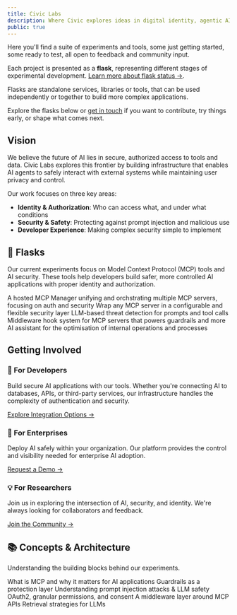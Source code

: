 ```yaml
---
title: Civic Labs
description: Where Civic explores ideas in digital identity, agentic AI, and authorization
public: true
---
```


Here you'll find a suite of experiments and tools, some just getting started, some ready to test, all open to feedback and community input.

Each project is presented as a **flask**, representing different stages of experimental development. [Learn more about flask status →](/labs/flask-status).

Flasks are standalone services, libraries or tools, that can be used independently or together to build more complex applications.

Explore the flasks below or [get in touch](/labs/feedback) if you want to contribute, try things early, or shape what comes next.

## Vision

We believe the future of AI lies in secure, authorized access to tools and data. Civic Labs explores this frontier by building infrastructure that enables AI agents to safely interact with external systems while maintaining user privacy and control.

Our work focuses on three key areas:
- **Identity & Authorization**: Who can access what, and under what conditions
- **Security & Safety**: Protecting against prompt injection and malicious use
- **Developer Experience**: Making complex security simple to implement

## 🧪 Flasks

Our current experiments focus on Model Context Protocol (MCP) tools and AI security. These tools help developers build safer, more controlled AI applications with proper identity and authorization.

<CardGroup cols={2}>
  <Card title="MCP Hub" icon="server" href="/labs/projects/mcp-hub">
    A hosted MCP Manager unifying and orchstrating multiple MCP servers, focusing on auth and security
  </Card>
  <Card title="Guardrail Proxy" icon="shield-halved" href="/labs/projects/guardrail-proxy">
    Wrap any MCP server in a configurable and flexible security layer
  </Card>
  <Card title="Bodyguard" icon="shield-virus" href="/labs/projects/bodyguard">
    LLM-based threat detection for prompts and tool calls
  </Card>
  <Card title="Pass-through Proxy" icon="arrows-left-right" href="/labs/projects/passthrough-proxy">
    Middleware hook system for MCP servers that powers guardrails and more
  </Card>
  <Card title="Civic Knowledge" icon="brain" href="/labs/projects/civic-knowledge">
    AI assistant for the optimisation of internal operations and processes
  </Card>
</CardGroup>

## Getting Involved

### 🚀 For Developers
Build secure AI applications with our tools. Whether you're connecting AI to databases, APIs, or third-party services, our infrastructure handles the complexity of authentication and security.

[Explore Integration Options →](/labs/feedback)

### 🏢 For Enterprises
Deploy AI safely within your organization. Our platform provides the control and visibility needed for enterprise AI adoption.

[Request a Demo →](/labs/feedback)

### 💡 For Researchers
Join us in exploring the intersection of AI, security, and identity. We're always looking for collaborators and feedback.

[Join the Community →](/labs/feedback)

## 📚 Concepts & Architecture

Understanding the building blocks behind our experiments.

<CardGroup cols={3}>
  <Card title="Model Context Protocol" icon="plug" href="/labs/concepts/mcp">
    What is MCP and why it matters for AI applications
  </Card>
  <Card title="Guardrails" icon="traffic-light" href="/labs/concepts/guardrails">
    Guardrails as a protection layer
  </Card>
  <Card title="Prompt Injection" icon="syringe" href="/labs/concepts/prompt-injection">
    Understanding prompt injection attacks & LLM safety
  </Card>
  <Card title="Auth Strategies" icon="key" href="/labs/concepts/auth-strategies">
    OAuth2, granular permissions, and consent
  </Card>
  <Card title="Hooks" icon="zap" href="/labs/concepts/hooks">
    A middleware layer around MCP APIs
  </Card>
  <Card title="RAG" icon="magnifying-glass" href="/labs/concepts/rag">
    Retrieval strategies for LLMs
  </Card>
</CardGroup>